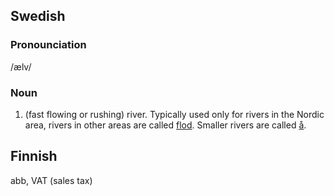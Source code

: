 ==Swedish==
===Pronounciation===
/ælv/
===Noun===
#(fast flowing or rushing) river. Typically used only for rivers in the Nordic area, rivers in other areas are called [[flod]]. Smaller rivers are called [[å]].

==Finnish== 

abb, VAT (sales tax)